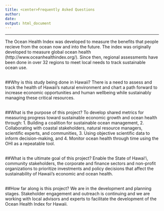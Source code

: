 ```yaml
---
title: <center>Frequently Asked Questions
author: 
date: 
output: html_document
---
```

----
The Ocean Health Index was developed to measure the benefits that people recieve from the ocean now and into the future. 
The index was originally developed to measure global ocean health (http://www.oceanhealthindex.org/). Since then, regional assessments have been done in over 32 regions to meet local needs to track sustainable ocean use. 
<br><br>


##Why is this study being done in Hawaii?
There is a need to assess and track the health of Hawaii’s natural environment and chart a path forward to increase economic opportunities and human wellbeing while sustainably managing these critical resources.
<br><br>


##What is the purpose of this project?
To develop shared metrics for measuring progress toward sustainable economic growth and ocean health through:
1. Building a coalition for sustainable ocean management, 
2. Collaborating with coastal stakeholders, natural resource managers, scientific experts, and communities, 
3. Using objective scientific data to inform decision-making, and
4. Monitor ocean health through time using the OHI as a repeatable tool.
<br><br>


##What is the ultimate goal of this project?
Enable the State of Hawaiʻi, community stakeholders, the corporate and finance sectors and non-profit organizations to prioritize investments and policy decisions that affect the sustainability of Hawaii’s economic and ocean health.
<br><br>


##How far along is this project?
We are in the development and planning stages. Stakeholder engagement and outreach is continuing and we are working with local advisors and experts to facilitate the development of the Ocean Health Index for Hawaii. 

